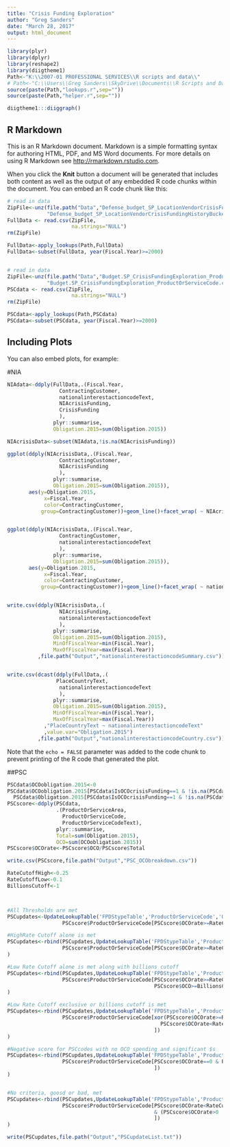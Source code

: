 ```yaml
---
title: "Crisis Funding Exploration"
author: "Greg Sanders"
date: "March 28, 2017"
output: html_document
---
```


```r

library(plyr)
library(dplyr)
library(reshape2)
library(diigtheme1)
Path<-"K:\\2007-01 PROFESSIONAL SERVICES\\R scripts and data\\"
# Path<-"C:\\Users\\Greg Sanders\\SkyDrive\\Documents\\R Scripts and Data SkyDrive\\"
source(paste(Path,"lookups.r",sep=""))
source(paste(Path,"helper.r",sep=""))

diigtheme1:::diiggraph()

```

## R Markdown

This is an R Markdown document. Markdown is a simple formatting syntax for authoring HTML, PDF, and MS Word documents. For more details on using R Markdown see <http://rmarkdown.rstudio.com>.

When you click the **Knit** button a document will be generated that includes both content as well as the output of any embedded R code chunks within the document. You can embed an R code chunk like this:

```r
# read in data    
ZipFile<-unz(file.path("Data","Defense_budget_SP_LocationVendorCrisisFundingHistoryBucketCustomer.zip"),
             "Defense_budget_SP_LocationVendorCrisisFundingHistoryBucketCustomer.csv")
FullData <- read.csv(ZipFile,
                     na.strings="NULL")
rm(ZipFile)

FullData<-apply_lookups(Path,FullData)
FullData<-subset(FullData, year(Fiscal.Year)>=2000)


# read in data    
ZipFile<-unz(file.path("Data","Budget.SP_CrisisFundingExploration_ProductOrServiceCode.zip"),
             "Budget.SP_CrisisFundingExploration_ProductOrServiceCode.csv")
PSCdata <- read.csv(ZipFile,
                     na.strings="NULL")
rm(ZipFile)

PSCdata<-apply_lookups(Path,PSCdata)
PSCdata<-subset(PSCdata, year(Fiscal.Year)>=2000)

```

## Including Plots

You can also embed plots, for example:

#NIA
```r




NIAdata<-ddply(FullData,.(Fiscal.Year,
                 ContractingCustomer,
                 nationalinterestactioncodeText,
                 NIAcrisisFunding,
                 CrisisFunding
                 ),
               plyr::summarise,
               Obligation.2015=sum(Obligation.2015))

NIAcrisisData<-subset(NIAdata,!is.na(NIAcrisisFunding))

ggplot(ddply(NIAcrisisData,.(Fiscal.Year,
                 ContractingCustomer,
                 NIAcrisisFunding
                 ),
               plyr::summarise,
               Obligation.2015=sum(Obligation.2015)),
       aes(y=Obligation.2015,
            x=Fiscal.Year,
            color=ContractingCustomer,
           group=ContractingCustomer))+geom_line()+facet_wrap( ~ NIAcrisisFunding)


ggplot(ddply(NIAcrisisData,.(Fiscal.Year,
                 ContractingCustomer,
                 nationalinterestactioncodeText
                 ),
               plyr::summarise,
               Obligation.2015=sum(Obligation.2015)),
       aes(y=Obligation.2015,
            x=Fiscal.Year,
            color=ContractingCustomer,
           group=ContractingCustomer))+geom_line()+facet_wrap( ~ nationalinterestactioncodeText)


write.csv(ddply(NIAcrisisData,.(
                 NIAcrisisFunding,
                 nationalinterestactioncodeText
                 ),
               plyr::summarise,
               Obligation.2015=sum(Obligation.2015),
               MinOfFiscalYear=min(Fiscal.Year),
               MaxOfFiscalYear=max(Fiscal.Year))
          ,file.path("Output","nationalinterestactioncodeSummary.csv"))


write.csv(dcast(ddply(FullData,.(
                PlaceCountryText,
                 nationalinterestactioncodeText
                 ),
               plyr::summarise,
               Obligation.2015=sum(Obligation.2015),
               MinOfFiscalYear=min(Fiscal.Year),
               MaxOfFiscalYear=max(Fiscal.Year))
            ,"PlaceCountryText ~ nationalinterestactioncodeText"
            ,value.var="Obligation.2015")
          ,file.path("Output","nationalinterestactioncodeCountry.csv"))
```

Note that the `echo = FALSE` parameter was added to the code chunk to prevent printing of the R code that generated the plot.


##PSC
```r

PSCdata$OCOobligation.2015<-0
PSCdata$OCOobligation.2015[PSCdata$IsOCOcrisisFunding==1 & !is.na(PSCdata$IsOCOcrisisFunding)]<-
  PSCdata$Obligation.2015[PSCdata$IsOCOcrisisFunding==1 & !is.na(PSCdata$IsOCOcrisisFunding)]
PSCscore<-ddply(PSCdata,
                .(ProductOrServiceArea,
                  ProductOrServiceCode,
                  ProductOrServiceCodeText),
                plyr::summarise,
                Total=sum(Obligation.2015),
                OCO=sum(OCOobligation.2015))
PSCscore$OCOrate<-PSCscore$OCO/PSCscore$Total

write.csv(PSCscore,file.path("Output","PSC_OCObreakdown.csv"))

RateCutoffHigh<-0.25
RateCutoffLow<-0.1
BillionsCutoff<-1



#All Thresholds are met
PSCupdates<-UpdateLookupTable('FPDStypeTable','ProductOrServiceCode','OCOcrisisScore',3,
                  PSCscore$ProductOrServiceCode[PSCscore$OCOrate>=RateCutoffHigh & PSCscore$OCO>=BillionsCutoff])

#HighRate Cutoff alone is met
PSCupdates<-rbind(PSCupdates,UpdateLookupTable('FPDStypeTable','ProductOrServiceCode','OCOcrisisScore',2,
                  PSCscore$ProductOrServiceCode[PSCscore$OCOrate>=RateCutoffHigh & PSCscore$OCO<BillionsCutoff])
)

#Low Rate Cutoff alone is met along with billions cutoff
PSCupdates<-rbind(PSCupdates,UpdateLookupTable('FPDStypeTable','ProductOrServiceCode','OCOcrisisScore',2,
                  PSCscore$ProductOrServiceCode[PSCscore$OCOrate>=RateCutoffLow & PSCscore$OCOrate<RateCutoffHigh &
                                                PSCscore$OCO>=BillionsCutoff])
)

#Low Rate Cutoff exclusive or billions cutoff is met
PSCupdates<-rbind(PSCupdates,UpdateLookupTable('FPDStypeTable','ProductOrServiceCode','OCOcrisisScore',1,
                  PSCscore$ProductOrServiceCode[xor(PSCscore$OCOrate>=RateCutoffLow,PSCscore$OCO>=BillionsCutoff)&
                                                  PSCscore$OCOrate<RateCutoffHigh 
                                                ])
)

#Negative score for PSCcodes with no OCO spending and significant $s
PSCupdates<-rbind(PSCupdates,UpdateLookupTable('FPDStypeTable','ProductOrServiceCode','OCOcrisisScore',-1,
                  PSCscore$ProductOrServiceCode[PSCscore$OCOrate==0 & PSCscore$Total>=BillionsCutoff
                                                ])
)


#No criteria, goosd or bad, met
PSCupdates<-rbind(PSCupdates,UpdateLookupTable('FPDStypeTable','ProductOrServiceCode','OCOcrisisScore',0,
                  PSCscore$ProductOrServiceCode[PSCscore$OCOrate<RateCutoffLow & PSCscore$OCO<BillionsCutoff
                                                & (PSCscore$OCOrate>0 | PSCscore$Total<BillionsCutoff)
                                                ])
)

write(PSCupdates,file.path("Output","PSCupdateList.txt"))


```
